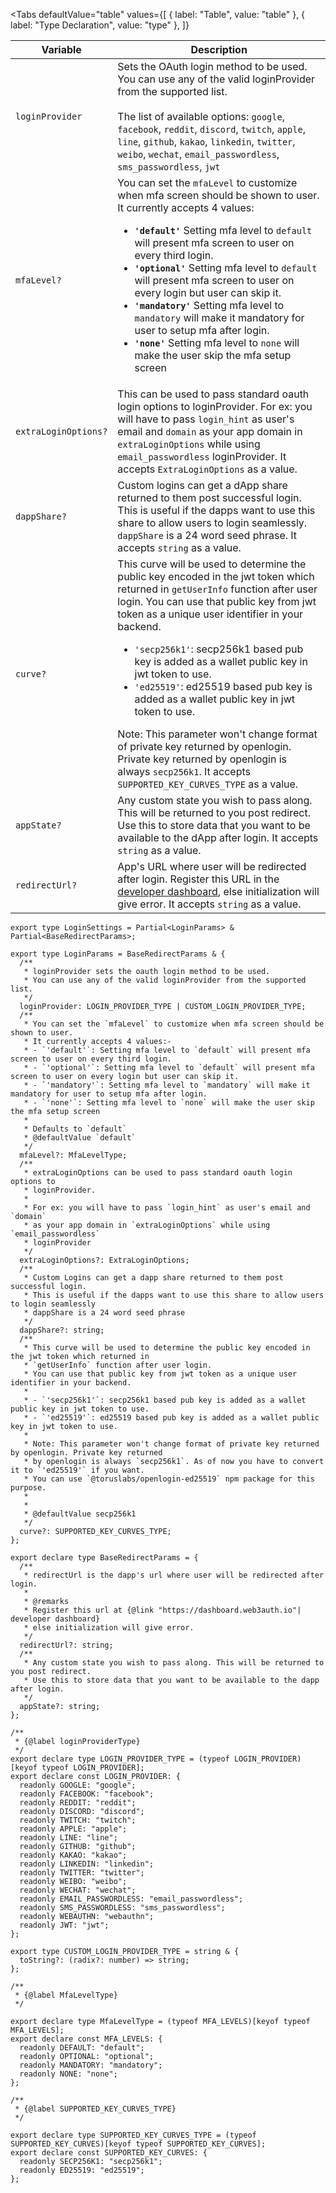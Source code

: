 
<Tabs
    defaultValue="table" values={[
    { label: "Table", value: "table" },
    { label: "Type Declaration", value: "type" },
  ]}
>

<TabItem value="table">

| Variable             | Description                                                                                                                                                                                                                                                                                                                                                                                                                                                                                                                                                                                                                              |
| -------------------- | ---------------------------------------------------------------------------------------------------------------------------------------------------------------------------------------------------------------------------------------------------------------------------------------------------------------------------------------------------------------------------------------------------------------------------------------------------------------------------------------------------------------------------------------------------------------------------------------------------------------------------------------- |
| `loginProvider`      | Sets the OAuth login method to be used. You can use any of the valid loginProvider from the supported list.<br /><br /> The list of available options: `google`, `facebook`, `reddit`, `discord`, `twitch`, `apple`, `line`, `github`, `kakao`, `linkedin`, `twitter`, `weibo`, `wechat`, `email_passwordless`, `sms_passwordless`, `jwt`                                                                                                                                                                                                                                                                                                |
| `mfaLevel?`          | You can set the `mfaLevel` to customize when mfa screen should be shown to user. It currently accepts 4 values: <ul><li> **`'default'`** Setting mfa level to `default` will present mfa screen to user on every third login. </li><li> **`'optional'`** Setting mfa level to `default` will present mfa screen to user on every login but user can skip it. </li><li> **`'mandatory'`** Setting mfa level to `mandatory` will make it mandatory for user to setup mfa after login. </li><li> **`'none'`** Setting mfa level to `none` will make the user skip the mfa setup screen</li></ul>                                            |
| `extraLoginOptions?` | This can be used to pass standard oauth login options to loginProvider. For ex: you will have to pass `login_hint` as user's email and `domain` as your app domain in `extraLoginOptions` while using `email_passwordless` loginProvider. It accepts `ExtraLoginOptions` as a value.                                                                                                                                                                                                                                                                                                                                                     |
| `dappShare?`         | Custom logins can get a dApp share returned to them post successful login. This is useful if the dapps want to use this share to allow users to login seamlessly. `dappShare` is a 24 word seed phrase. It accepts `string` as a value.                                                                                                                                                                                                                                                                                                                                                                                                  |
| `curve?`             | This curve will be used to determine the public key encoded in the jwt token which returned in `getUserInfo` function after user login. You can use that public key from jwt token as a unique user identifier in your backend. <ul><li>`'secp256k1'`: secp256k1 based pub key is added as a wallet public key in jwt token to use.</li><li>`'ed25519'`: ed25519 based pub key is added as a wallet public key in jwt token to use.</li></ul> Note: This parameter won't change format of private key returned by openlogin. Private key returned by openlogin is always `secp256k1`. It accepts `SUPPORTED_KEY_CURVES_TYPE` as a value. |
| `appState?`          | Any custom state you wish to pass along. This will be returned to you post redirect. Use this to store data that you want to be available to the dApp after login. It accepts `string` as a value.                                                                                                                                                                                                                                                                                                                                                                                                                                       |
| `redirectUrl?`       | App's URL where user will be redirected after login. Register this URL in the [developer dashboard](https://dashboard.web3auth.io), else initialization will give error. It accepts `string` as a value.                                                                                                                                                                                                                                                                                                                                                                                                                                 |

</TabItem>

<TabItem value="type">

```tsx
export type LoginSettings = Partial<LoginParams> & Partial<BaseRedirectParams>;

export type LoginParams = BaseRedirectParams & {
  /**
   * loginProvider sets the oauth login method to be used.
   * You can use any of the valid loginProvider from the supported list.
   */
  loginProvider: LOGIN_PROVIDER_TYPE | CUSTOM_LOGIN_PROVIDER_TYPE;
  /**
   * You can set the `mfaLevel` to customize when mfa screen should be shown to user.
   * It currently accepts 4 values:-
   * - `'default'`: Setting mfa level to `default` will present mfa screen to user on every third login.
   * - `'optional'`: Setting mfa level to `default` will present mfa screen to user on every login but user can skip it.
   * - `'mandatory'`: Setting mfa level to `mandatory` will make it mandatory for user to setup mfa after login.
   * - `'none'`: Setting mfa level to `none` will make the user skip the mfa setup screen
   *
   * Defaults to `default`
   * @defaultValue `default`
   */
  mfaLevel?: MfaLevelType;
  /**
   * extraLoginOptions can be used to pass standard oauth login options to
   * loginProvider.
   *
   * For ex: you will have to pass `login_hint` as user's email and `domain`
   * as your app domain in `extraLoginOptions` while using `email_passwordless`
   * loginProvider
   */
  extraLoginOptions?: ExtraLoginOptions;
  /**
   * Custom Logins can get a dapp share returned to them post successful login.
   * This is useful if the dapps want to use this share to allow users to login seamlessly
   * dappShare is a 24 word seed phrase
   */
  dappShare?: string;
  /**
   * This curve will be used to determine the public key encoded in the jwt token which returned in
   * `getUserInfo` function after user login.
   * You can use that public key from jwt token as a unique user identifier in your backend.
   *
   * - `'secp256k1'`: secp256k1 based pub key is added as a wallet public key in jwt token to use.
   * - `'ed25519'`: ed25519 based pub key is added as a wallet public key in jwt token to use.
   *
   * Note: This parameter won't change format of private key returned by openlogin. Private key returned
   * by openlogin is always `secp256k1`. As of now you have to convert it to `'ed25519'` if you want.
   * You can use `@toruslabs/openlogin-ed25519` npm package for this purpose.
   *
   *
   * @defaultValue secp256k1
   */
  curve?: SUPPORTED_KEY_CURVES_TYPE;
};

export declare type BaseRedirectParams = {
  /**
   * redirectUrl is the dapp's url where user will be redirected after login.
   *
   * @remarks
   * Register this url at {@link "https://dashboard.web3auth.io"| developer dashboard}
   * else initialization will give error.
   */
  redirectUrl?: string;
  /**
   * Any custom state you wish to pass along. This will be returned to you post redirect.
   * Use this to store data that you want to be available to the dapp after login.
   */
  appState?: string;
};

/**
 * {@label loginProviderType}
 */
export declare type LOGIN_PROVIDER_TYPE = (typeof LOGIN_PROVIDER)[keyof typeof LOGIN_PROVIDER];
export declare const LOGIN_PROVIDER: {
  readonly GOOGLE: "google";
  readonly FACEBOOK: "facebook";
  readonly REDDIT: "reddit";
  readonly DISCORD: "discord";
  readonly TWITCH: "twitch";
  readonly APPLE: "apple";
  readonly LINE: "line";
  readonly GITHUB: "github";
  readonly KAKAO: "kakao";
  readonly LINKEDIN: "linkedin";
  readonly TWITTER: "twitter";
  readonly WEIBO: "weibo";
  readonly WECHAT: "wechat";
  readonly EMAIL_PASSWORDLESS: "email_passwordless";
  readonly SMS_PASSWORDLESS: "sms_passwordless";
  readonly WEBAUTHN: "webauthn";
  readonly JWT: "jwt";
};

export type CUSTOM_LOGIN_PROVIDER_TYPE = string & {
  toString?: (radix?: number) => string;
};

/**
 * {@label MfaLevelType}
 */

export declare type MfaLevelType = (typeof MFA_LEVELS)[keyof typeof MFA_LEVELS];
export declare const MFA_LEVELS: {
  readonly DEFAULT: "default";
  readonly OPTIONAL: "optional";
  readonly MANDATORY: "mandatory";
  readonly NONE: "none";
};

/**
 * {@label SUPPORTED_KEY_CURVES_TYPE}
 */

export declare type SUPPORTED_KEY_CURVES_TYPE = (typeof SUPPORTED_KEY_CURVES)[keyof typeof SUPPORTED_KEY_CURVES];
export declare const SUPPORTED_KEY_CURVES: {
  readonly SECP256K1: "secp256k1";
  readonly ED25519: "ed25519";
};
```

</TabItem>

</Tabs>
